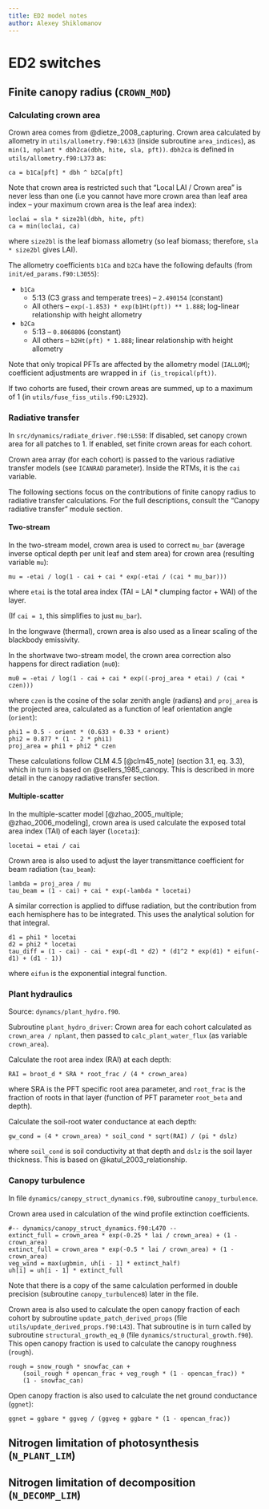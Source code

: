 ```yaml
---
title: ED2 model notes
author: Alexey Shiklomanov
---
```


# ED2 switches

## Finite canopy radius (`CROWN_MOD`)

### Calculating crown area

Crown area comes from @dietze_2008_capturing.
Crown area calculated by allometry in `utils/allometry.f90:L633` (inside subroutine `area_indices`), as `min(1, nplant * dbh2ca(dbh, hite, sla, pft))`.
`dbh2ca` is defined in `utils/allometry.f90:L373` as:

```
ca = b1Ca[pft] * dbh ^ b2Ca[pft]
```

Note that crown area is restricted such that "Local LAI / Crown area" is never less than one (i.e you cannot have more crown area than leaf area index -- your maximum crown area is the leaf area index):

```
loclai = sla * size2bl(dbh, hite, pft)
ca = min(loclai, ca)
```

where `size2bl` is the leaf biomass allometry (so leaf biomass; therefore, `sla * size2bl` gives LAI).

The allometry coefficients `b1Ca` and `b2Ca` have the following defaults (from `init/ed_params.f90:L3055`):

- `b1Ca`
    - 5:13 (C3 grass and temperate trees) -- `2.490154` (constant)
    - All others -- `exp(-1.853) * exp(b1Ht(pft)) ** 1.888`; log-linear relationship with height allometry
- `b2Ca`
    - 5:13 -- `0.8068806` (constant)
    - All others -- `b2Ht(pft) * 1.888`; linear relationship with height allometry

Note that only tropical PFTs are affected by the allometry model (`IALLOM`); coefficient adjustments are wrapped in `if (is_tropical(pft))`.

If two cohorts are fused, their crown areas are summed, up to a maximum of 1 (in `utils/fuse_fiss_utils.f90:L2932`).

### Radiative transfer

In `src/dynamics/radiate_driver.f90:L550`:
If disabled, set canopy crown area for all patches to 1.
If enabled, set finite crown areas for each cohort.

Crown area array (for each cohort) is passed to the various radiative transfer models (see `ICANRAD` parameter).
Inside the RTMs, it is the `cai` variable.

The following sections focus on the contributions of finite canopy radius to radiative transfer calculations.
For the full descriptions, consult the "Canopy radiative transfer" module section.

#### Two-stream

In the two-stream model, crown area is used to correct `mu_bar` (average inverse optical depth per unit leaf and stem area) for crown area (resulting variable `mu`):

```
mu = -etai / log(1 - cai + cai * exp(-etai / (cai * mu_bar)))
```

where `etai` is the total area index (TAI = LAI * clumping factor + WAI) of the layer.

(If `cai = 1`, this simplifies to just `mu_bar`).

In the longwave (thermal), crown area is also used as a linear scaling of the blackbody emissivity.

In the shortwave two-stream model, the crown area correction also happens for direct radiation (`mu0`):

```
mu0 = -etai / log(1 - cai + cai * exp((-proj_area * etai) / (cai * czen)))
```

where `czen` is the cosine of the solar zenith angle (radians) and `proj_area` is the projected area, calculated as a function of leaf orientation angle (`orient`):

```
phi1 = 0.5 - orient * (0.633 + 0.33 * orient)
phi2 = 0.877 * (1 - 2 * phi1)
proj_area = phi1 + phi2 * czen
```

These calculations follow CLM 4.5 [@clm45_note] (section 3.1, eq. 3.3), which in turn is based on @sellers_1985_canopy.
This is described in more detail in the canopy radiative transfer section.


#### Multiple-scatter

In the multiple-scatter model [@zhao_2005_multiple; @zhao_2006_modeling], crown area is used calculate the exposed total area index (TAI) of each layer (`locetai`):

```
locetai = etai / cai
```

Crown area is also used to adjust the layer transmittance coefficient for beam radiation (`tau_beam`):

```
lambda = proj_area / mu
tau_beam = (1 - cai) + cai * exp(-lambda * locetai)
```

A similar correction is applied to diffuse radiation, but the contribution from each hemisphere has to be integrated.
This uses the analytical solution for that integral.

```
d1 = phi1 * locetai
d2 = phi2 * locetai
tau_diff = (1 - cai) - cai * exp(-d1 * d2) * (d1^2 * exp(d1) * eifun(-d1) + (d1 - 1))
```

where `eifun` is the exponential integral function.

### Plant hydraulics

Source: `dynamcs/plant_hydro.f90`.

Subroutine `plant_hydro_driver`:
Crown area for each cohort calculated as `crown_area / nplant`, then passed to `calc_plant_water_flux` (as variable `crown_area`).

Calculate the root area index (RAI) at each depth:

```
RAI = broot_d * SRA * root_frac / (4 * crown_area)
```

where SRA is the PFT specific root area parameter, and `root_frac` is the fraction of roots in that layer (function of PFT parameter `root_beta` and depth).

Calculate the soil-root water conductance at each depth:

```
gw_cond = (4 * crown_area) * soil_cond * sqrt(RAI) / (pi * dslz)
```

where `soil_cond` is soil conductivity at that depth and `dslz` is the soil layer thickness.
This is based on @katul_2003_relationship.

### Canopy turbulence

In file `dynamics/canopy_struct_dynamics.f90`, subroutine `canopy_turbulence`.

Crown area used in calculation of the wind profile extinction coefficients.

```
#-- dynamics/canopy_struct_dynamics.f90:L470 --
extinct_full = crown_area * exp(-0.25 * lai / crown_area) + (1 - crown_area)
extinct_full = crown_area * exp(-0.5 * lai / crown_area) + (1 - crown_area)
veg_wind = max(ugbmin, uh[i - 1] * extinct_half)
uh[i] = uh[i - 1] * extinct_full
```

Note that there is a copy of the same calculation performed in double precision (subroutine `canopy_turbulence8`) later in the file.

Crown area is also used to calculate the open canopy fraction of each cohort by subroutine `update_patch_derived_props` (file `utils/update_derived_props.f90:L43`).
That subroutine is in turn called by subroutine `structural_growth_eq_0` (file `dynamics/structural_growth.f90`).
This open canopy fraction is used to calculate the canopy roughness (`rough`).

```
rough = snow_rough * snowfac_can +
    (soil_rough * opencan_frac + veg_rough * (1 - opencan_frac)) *
    (1 - snowfac_can)
```

Open canopy fraction is also used to calculate the net ground conductance (`ggnet`):

```
ggnet = ggbare * ggveg / (ggveg + ggbare * (1 - opencan_frac))
```



## Nitrogen limitation of photosynthesis (`N_PLANT_LIM`)

## Nitrogen limitation of decomposition (`N_DECOMP_LIM`)
